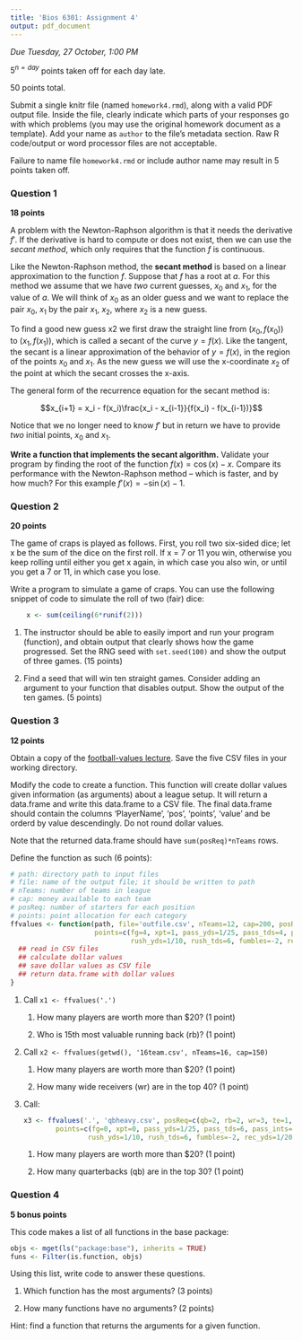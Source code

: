 ```yaml
---
title: 'Bios 6301: Assignment 4'
output: pdf_document
---
```


*Due Tuesday, 27 October, 1:00 PM*

$5^{n=day}$ points taken off for each day late.

50 points total.

Submit a single knitr file (named `homework4.rmd`), along with a valid PDF output file. Inside the file, clearly indicate which parts of your responses go with which problems (you may use the original homework document as a template). Add your name as `author` to the file's metadata section. Raw R code/output or word processor files are not acceptable.

Failure to name file `homework4.rmd` or include author name may result in 5 points taken off.

### Question 1 ###

**18 points**

A problem with the Newton-Raphson algorithm is that it needs the derivative $f'$. If the derivative is hard to compute or does not exist, then we can use the *secant method*, which only requires that the function $f$ is continuous.

Like the Newton-Raphson method, the **secant method** is based on a linear approximation to the function $f$. Suppose that $f$ has a root at $a$. For this method we assume that we have *two* current guesses, $x_0$ and $x_1$, for the value of $a$. We will think of $x_0$ as an older guess and we want to replace the pair $x_0$, $x_1$ by the pair $x_1$, $x_2$, where $x_2$ is a new guess.

To find a good new guess x2 we first draw the straight line from $(x_0,f(x_0))$ to $(x_1,f(x_1))$, which is called a secant of the curve $y = f(x)$. Like the tangent, the secant is a linear approximation of the behavior of $y = f(x)$, in the region of the points $x_0$ and $x_1$. As the new guess we will use the x-coordinate $x_2$ of the point at which the secant crosses the x-axis.

The general form of the recurrence equation for the secant method is:

$$x_{i+1} = x_i - f(x_i)\frac{x_i - x_{i-1}}{f(x_i) - f(x_{i-1})}$$

Notice that we no longer need to know $f'$ but in return we have to provide *two* initial points, $x_0$ and $x_1$.

**Write a function that implements the secant algorithm.** Validate your program by finding the root of the function $f(x) = \cos(x) - x$. Compare its performance with the Newton-Raphson method -- which is faster, and by how much?  For this example $f'(x) = -\sin(x) - 1$.

### Question 2 ###

**20 points**

The game of craps is played as follows. First, you roll two six-sided dice; let x be the sum of the dice on the first roll. If x = 7 or 11 you win, otherwise you keep rolling until either you get x again, in which case you also win, or until you get a 7 or 11, in which case you lose.

Write a program to simulate a game of craps. You can use the following snippet of code to simulate the roll of two (fair) dice:

```r
    x <- sum(ceiling(6*runif(2)))
```

1. The instructor should be able to easily import and run your program (function), and obtain output that clearly shows how the game progressed.  Set the RNG seed with `set.seed(100)` and show the output of three games. (15 points)

1. Find a seed that will win ten straight games.  Consider adding an argument to your function that disables output. Show the output of the ten games. (5 points)

### Question 3 ###

**12 points**

Obtain a copy of the [football-values lecture](https://github.com/couthcommander/football-values).  Save the five CSV files in your working directory.

Modify the code to create a function.  This function will create dollar values given information (as arguments) about a league setup.  It will return a data.frame and write this data.frame to a CSV file.  The final data.frame should contain the columns 'PlayerName', 'pos', 'points', 'value' and be orderd by value descendingly.  Do not round dollar values.

Note that the returned data.frame should have `sum(posReq)*nTeams` rows.

Define the function as such (6 points):

```r
# path: directory path to input files
# file: name of the output file; it should be written to path
# nTeams: number of teams in league
# cap: money available to each team
# posReq: number of starters for each position
# points: point allocation for each category
ffvalues <- function(path, file='outfile.csv', nTeams=12, cap=200, posReq=c(qb=1, rb=2, wr=3, te=1, k=1),
                     points=c(fg=4, xpt=1, pass_yds=1/25, pass_tds=4, pass_ints=-2,
                              rush_yds=1/10, rush_tds=6, fumbles=-2, rec_yds=1/20, rec_tds=6)) {
  ## read in CSV files
  ## calculate dollar values
  ## save dollar values as CSV file
  ## return data.frame with dollar values
}
```

1. Call `x1 <- ffvalues('.')`

    1.  How many players are worth more than $20? (1 point)
    
    1.  Who is 15th most valuable running back (rb)? (1 point)

1. Call `x2 <- ffvalues(getwd(), '16team.csv', nTeams=16, cap=150)`

    1.  How many players are worth more than $20? (1 point)
    
    1.  How many wide receivers (wr) are in the top 40? (1 point)

1. Call:

    ```r
    x3 <- ffvalues('.', 'qbheavy.csv', posReq=c(qb=2, rb=2, wr=3, te=1, k=0),
            points=c(fg=0, xpt=0, pass_yds=1/25, pass_tds=6, pass_ints=-2,
                    rush_yds=1/10, rush_tds=6, fumbles=-2, rec_yds=1/20, rec_tds=6))
    ```

    1.  How many players are worth more than $20? (1 point)
    
    1.  How many quarterbacks (qb) are in the top 30? (1 point)

### Question 4 ###

**5 bonus points**

This code makes a list of all functions in the base package:

```r
objs <- mget(ls("package:base"), inherits = TRUE)
funs <- Filter(is.function, objs)
```

Using this list, write code to answer these questions.

1. Which function has the most arguments? (3 points)

1. How many functions have no arguments? (2 points)

Hint: find a function that returns the arguments for a given function.
